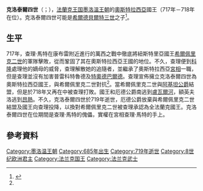 {{multiple issues|
{{expand|time=2017-03-15T23:33:28+00:00}}
{{expert|time=2017-03-15T23:33:28+00:00}}

}}
{{Infobox royalty
|name         = 克洛泰爾四世<br>Chlothar IV
|title        = '''[[法蘭克國王列表|奧斯特拉西亞國王]]'''
|image        =
|imgw         =
|caption      = 克洛泰爾四世
|succession   = [[法蘭克國王列表|奧斯特拉西亞國王]]
|reign        = 717年—719年
|predecessor  = [[希爾佩里克二世|希爾佩里克二世]]
|successor    = [[希爾佩里克二世|希爾佩里克二世]]
|spouse       = 無
|issue        = 無
|house        = [[墨洛溫王朝|墨洛溫王朝]]
|house-type   = 王朝
|father       = [[希爾德貝爾特三世|希爾德貝爾特三世]]
|mother       = 
|birth_date   = 685年
|birth_place  = 
|death_date   = {{death date and age|df=yes|719|0|0|685|0|0}}
|death_place  = 
|burial_date  = 
|burial_place = 
|religion     = [[天主教|天主教]]
}}

'''克洛泰爾四世'''（{{lang-fr|Chlothar IV}}；{{bd|685年||719年||catIdx=C}}），[[法蘭克王国|法蘭克王国]][[墨洛溫王朝|墨洛溫王朝]]的[[奧斯特拉西亞|奧斯特拉西亞]]國王（717年－718年在位）。克洛泰爾四世可能是[[希爾德貝爾特三世|希爾德貝爾特三世]]之子<ref name=Oxford>{{Cite web |url=http://www.j-paine.org/merovingian.html |title=The Oxford Merovingian Page |accessdate=2005-05-26 |archive-date=2005-05-26 |archive-url=https://web.archive.org/web/20050526080741/http://www.j-paine.org/merovingian.html |dead-url=no }}</ref>。

== 生平 ==
717年，查理·馬特在康布雷附近進行的萬西之戰中徹底將紐斯特里亞國王[[希爾佩里克二世|希爾佩里克二世]]的軍隊擊敗，從而鞏固了其在奧斯特拉西亞王國的地位。不久，查理便到[[科隆|科隆]]處理他的嫡母{{link-en|普雷科特魯德|Plectrude}}的威脅，查理解散她的追隨者，並繼承了奧斯特拉西亞[[宮相|宮相]]一職，但是查理並沒有加害普雷科特魯德及[[特奧德巴爾德|特奧德巴爾德]]。查理宣佈擁立克洛泰爾四世為奧斯特拉西亞國王，與希爾佩里克二世對抗<ref name=Oxford />。當希爾佩里克二世與[[阿基坦公爵|阿基坦公爵]]{{link-en|偉大的厄德|Odo the Great}}結盟，但是於718年又再在{{link-en|蘇瓦松戰役|Battle of Soissons (718)}}中被查理打敗。國王和厄德公爵南逃到[[盧瓦爾河|盧瓦爾河]]，額英夫洛逃到[[昂熱|昂熱]]。不久，克洛泰爾四世於719年逝世，厄德公爵放棄與希爾佩里克二世結盟及國王向查理投降，以換對希爾佩里克二世被查理承認為全法蘭克國王。克洛泰爾四世在位期間是查理·馬特的傀儡，實權在宮相查理·馬特的手上。

== 參考資料==
{{Reflist}}

{{墨洛温王朝}}
{{法國國家元首}}
{{Authority control}}

[[Category:墨洛温王朝|Category:墨洛温王朝]]
[[Category:685年出生|Category:685年出生]]
[[Category:719年逝世|Category:719年逝世]]
[[Category:8世纪欧洲君主|Category:8世纪欧洲君主]]
[[Category:法兰克国王|Category:法兰克国王]]
[[Category:法兰克武士|Category:法兰克武士]]
